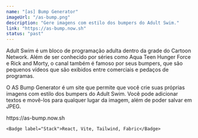 ---
name: "[as] Bump Generator"
imageUrl: "/as-bump.png"
description: "Gere imagens com estilo dos bumpers do Adult Swim."
link: "https://as-bump.now.sh"
status: "past"
---

Adult Swim é um bloco de programação adulta dentro da grade do Cartoon Network.
Além de ser conhecido por séries como Aqua Teen Hunger Force e Rick and Morty,
o canal também é famoso por seus bumpers, que são pequenos vídeos que são exibidos
entre comerciais e pedaços de programas.

O AS Bump Generator é um site que permite que você crie suas próprias imagens
com estilo dos bumpers do Adult Swim. Você pode adicionar textos e movê-los
para qualquer lugar da imagem, além de poder salvar em JPEG.

<div className="flex flex-col gap-y-2">
    <Badge label="Website">
    <SimpleLink href="https://as-bump.now.sh">https://as-bump.now.sh</SimpleLink>
    </Badge>

    <Badge label="Stack">React, Vite, Tailwind, Fabric</Badge>

</div>

